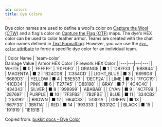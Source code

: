 ```yaml
---
id: colors
title: Dye Colors
---
```


Dye color names are used to define a wool's color on [Capture the Wool (CTW)](/docs/modules/objectives/ctw) and a flag's color on [Capture the Flag (CTF)](/docs/modules/objectives/ctf) maps.
The dye's HEX color can be used to color leather armor.
Teams are created with the chat color names defined in [Text Formatting](/docs/reference/misc/formatting#chat-colors).
However, you can use the [`dye-color` attribute](/docs/modules/format/teams#team-attributes) to force a specific dye color for an individual team.

<div className="table-container">
  | Color Name | `team-color`<br />Damage Value | Armor HEX Color | Firework HEX Color |
  |---|---|---|---|
  | WHITE | <span style={{color: "#E4E4E4"}}>&#9632;</span> 0 | `FFFFFF` | `F0F0F0` |
  | ORANGE | <span style={{color: "#EA7e35"}}>&#9632;</span> 1 | `D87F33` | `EB8844` |
  | MAGENTA | <span style={{color: "#BE49C9"}}>&#9632;</span> 2 | `B24CD8` | `C354CD` |
  | LIGHT_BLUE | <span style={{color: "#6387D2"}}>&#9632;</span> 3 | `6699D8` | `6689D3` |
  | YELLOW | <span style={{color: "#C2b51C"}}>&#9632;</span> 4 | `E5E533` | `DECF2A` |
  | LIME | <span style={{color: "#39BA2E"}}>&#9632;</span> 5 | `7FCC19` | `41CD34` |
  | PINK | <span style={{color: "#D98199"}}>&#9632;</span> 6 | `F27FA5` | `D88198` |
  | GRAY | <span style={{color: "#414141"}}>&#9632;</span> 7 | `4C4C4C` | `434343` |
  | SILVER | <span style={{color: "#A0A7A7"}}>&#9632;</span> 8 | `999999` | `ABABAB` |
  | CYAN | <span style={{color: "#267191"}}>&#9632;</span> 9 | `4C7F99` | `287697` |
  | PURPLE | <span style={{color: "#7E34BF"}}>&#9632;</span> 10 | `7F3FB2` | `7B2FBE` |
  | BLUE | <span style={{color: "#253193"}}>&#9632;</span> 11 | `334CB2` | `253192` |
  | BROWN | <span style={{color: "#56331C"}}>&#9632;</span> 12 | `664C33` | `51301A` |
  | GREEN | <span style={{color: "#364B18"}}>&#9632;</span> 13 | `667F33` | `3B511A` |
  | RED | <span style={{color: "#9E2B27"}}>&#9632;</span> 14 | `993333` | `B3312C` |
  | BLACK | <span style={{color: "#181414"}}>&#9632;</span> 15 | `191919` | `1E1B1B` |
</div>

Copied from: [bukkit docs - Dye Color](https://hub.spigotmc.org/javadocs/bukkit/org/bukkit/DyeColor.html)

